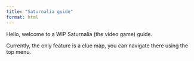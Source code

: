 ```yaml
---
title: "Saturnalia guide"
format: html
---
```

<meta name="google-site-verification" content="NfeXh1Sv0spPREjPxnt8bm_JT5dgRL_PkIEnyVXsLsk" />
Hello, welcome to a WIP Saturnalia (the video game) guide. 

Currently, the only feature is a clue map, you can navigate there using the top menu.